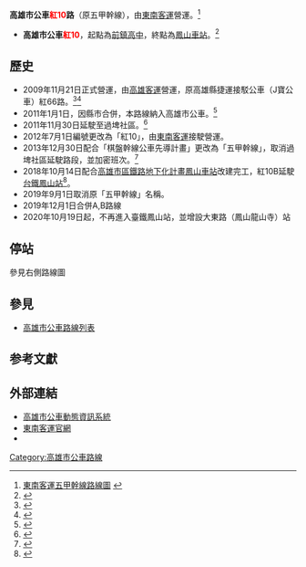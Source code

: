 {{Infobox Bus Route 
| image= 
| number=高雄市公車紅10
| manager=[[高雄市政府|高雄市政府]]交通局
| operator=[[東南客運|東南客運]]
| length=公里
| time=
| start= 前鎮高中
| via=
| end= 台鐵鳳山站
| level=06：00－23：00
| frequency=20－30分鐘一班
| Other_route=
| vehicle=[[File:標誌(小)mark(S).jpg|25px]]全線部分低底盤公車
| garage= [[前鎮高中|前鎮高中]]
| Fare=一段收費全票12元，半票6元
| compete=
| bgcolor=#FF1493
| fontcolor=white
}}

'''高雄市公車<span style="color:red;">紅10</span>路'''（原五甲幹線），由[[東南客運|東南客運]]營運。<ref>[http://southeastbus.com/index/kcg/R10.html 東南客運五甲幹線路線圖] {{webarchive|url=https://web.archive.org/web/20160213001849/http://southeastbus.com/index/kcg/R10.html |date=2016-02-13 }}</ref>
* '''高雄市公車<span style="color:red;">紅10</span>'''，起點為[[前鎮高中|前鎮高中]]，終點為[[鳳山車站_(臺鐵)|鳳山車站]]。<ref name="tbkc1">{{Cite web |url=http://www.tbkc.gov.tw/Files/service/2015CITYBUS.pdf |title=《2015年高雄市公車路線導覽手冊》，高雄市政府交通局出版，第17頁。 |access-date=2016-01-08 |archive-url=https://web.archive.org/web/20170816003520/http://www.tbkc.gov.tw/Files/service/2015CITYBUS.pdf |archive-date=2017-08-16 |dead-url=yes }}</ref>

==歷史==
* 2009年11月21日正式營運，由[[高雄客運|高雄客運]]營運，原高雄縣捷運接駁公車（J寶公車）紅66路。<ref>{{Cite web |url=http://www.epochtimes.com/b5/9/11/19/n2727706.htm |title=高縣捷運接駁車 21日上路 |accessdate=2017-06-20 |archive-date=2010-02-06 |archive-url=https://web.archive.org/web/20100206224542/http://www.epochtimes.com/b5/9/11/19/n2727706.htm |dead-url=no }}</ref><ref>{{Cite web |url=http://www.appledaily.com.tw/appledaily/article/headline/20091120/32104623/ |title=3線捷運免費接駁車 明上路 |accessdate=2016-01-08 |archive-date=2016-03-04 |archive-url=https://web.archive.org/web/20160304140612/http://www.appledaily.com.tw/appledaily/article/headline/20091120/32104623/ |dead-url=no }}</ref>
* 2011年1月1日，因縣市合併，本路線納入高雄市公車。<ref>{{Cite web |url=http://news.e2.com.tw/utf-8/2010-12/2103331.htm |title=鳳山大寮岡山地區5條捷運接駁公車路線元旦起納入市區公車營運 |accessdate=2016-01-08 |archive-date=2019-06-09 |archive-url=https://web.archive.org/web/20190609080209/http://news.e2.com.tw/utf-8/2010-12/2103331.htm |dead-url=no }}</ref>
* 2011年11月30日延駛至過埤社區。<ref>{{Cite web |url=http://news.e2.com.tw/utf-8/2011-11/3195330.htm |title=高雄市紅66路公車即日起延駛過埤社區 |accessdate=2016-01-08 |archive-date=2011-12-11 |archive-url=https://web.archive.org/web/20111211124120/http://news.e2.com.tw/utf-8/2011-11/3195330.htm |dead-url=no }}</ref>
* 2012年7月1日編號更改為「紅10」，由[[東南客運|東南客運]]接駛營運。
* 2013年12月30日配合「棋盤幹線公車先導計畫」更改為「五甲幹線」，取消過埤社區延駛路段，並加密班次。<ref>{{Cite web |url=http://news.e2.com.tw/utf-8/2013-12/5615827.htm |title=高雄市棋盤幹線公車路網15條主幹線30日上路 |accessdate=2016-01-08 |archive-date=2014-01-03 |archive-url=https://web.archive.org/web/20140103034048/http://news.e2.com.tw/utf-8/2013-12/5615827.htm |dead-url=no }}</ref>
* 2018年10月14日配合[[高雄市區鐵路地下化計畫|高雄市區鐵路地下化計畫]][[鳳山車站_(臺鐵)|鳳山車站]]改建完工，紅10B延駛[[鳳山車站_(臺鐵)|台鐵鳳山站]]<ref>{{Cite web |url=http://southeastbus.com/index/kcg.html |title=臺鐵鳳山站已改建完成，為便利民眾轉乘火車，自107年10月14日起，248路線與紅10大東部分班次(7車次)繞駛臺鐵鳳山站，歡迎乘客多加利用。 |accessdate=2016-01-08 |archive-date=2014-11-06 |archive-url=https://web.archive.org/web/20141106072527/http://southeastbus.com/index/kcg.html |dead-url=no }}</ref>。
* 2019年9月1日取消原「五甲幹線」名稱。
* 2019年12月1日合併A,B路線
* 2020年10月19日起，不再進入臺鐵鳳山站，並增設大東路（鳳山龍山寺）站

==停站==
參見右側路線圖
{{BS-map
|title=高雄市公車紅10站牌
|legend=0
|lua=1
|collapse = yes
|map=
KBHFa~~ {{rint|tw|kmrt}}捷運前鎮高中站(樹人路口)
BHF~~ {{rint|tw|kmrt}}捷運前鎮高中站(鎮中路)
BHF~~ 福誠高中({{rint|tw|kmrt}}捷運前鎮高中站)
BHF~~ 錏光三村
BHF~~ 協善堂
BHF~~ 五甲市場
BHF~~ 五甲農會
BHF~~ 五甲派出所
BHF~~ 五甲國小
BHF~~ 一甲(鳳山)
BHF~~ 正義高中
BHF~~ 老爺里
BHF~~ 瑞隆東路口(五甲一路)
BHF~~ 七老爺活動中心
BHF~~ 油管路口
BHF~~ 中崙國中
BHF~~ 中崙國小
BHF~~ 中崙四路
BHF~~ 中崙二路一
BHF~~ 中崙國中
BHF~~ 油管路口
BHF~~ 七老爺活動中心
BHF~~ 七老爺
BHF~~ 南福街口
BHF~~ 許厝（凱旋路口）
BHF~~ 五甲社區
BHF~~ 五甲新村
BHF~~ 仙公廟
BHF~~ 南門(兵仔市)
BHF~~ 鳳山龍山寺
BHF~~ 大東路(鳳山龍山寺)
KBHFe~~ 鳳山轉運站（{{rint|tw|kmrt}}捷運大東站）
}}

==參見==
*[[高雄市公車路線列表|高雄市公車路線列表]]
==参考文獻==
{{reflist}}
==外部連結==
* [https://ibus.tbkc.gov.tw/ibus/ 高雄市公車動態資訊系統] {{Wayback|url=https://ibus.tbkc.gov.tw/ibus/ |date=20210525024307 }}
* [http://southeastbus.com/index/kcg.html 東南客運官網] {{Wayback|url=http://southeastbus.com/index/kcg.html |date=20141106072527 }} 
*{{facebook|tbkcdream|轉動高雄青春夢}}
{{高雄市公車}}
[[Category:高雄市公車路線|Category:高雄市公車路線]]